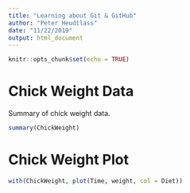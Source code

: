 ```yaml
---
title: "Learning about Git & GitHub"
author: "Peter Heudtlass"
date: "11/22/2019"
output: html_document
---
```


```r
knitr::opts_chunk$set(echo = TRUE)
```

# Chick Weight Data

Summary of chick weight data.

```r
summary(ChickWeight)
```

# Chick Weight Plot

```r
with(ChickWeight, plot(Time, weight, col = Diet))
```

